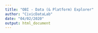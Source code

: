 ```yaml
---
title: "OBI - Data (& Platform) Explorer"
author: "CivicDataLab"
date: "04/02/2020"
output: html_document
---
```



